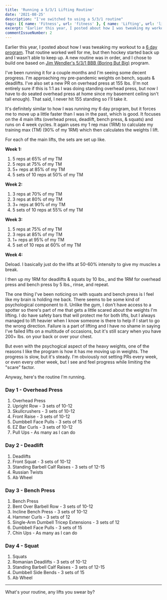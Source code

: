 ```yaml
---
title: 'Running a 5/3/1 Lifting Routine'
date: '2021-08-25'
description: "I've switched to using a 5/3/1 routine"
tags: [{ name: 'Fitness', url: 'fitness' }, { name: 'Lifting', url: 'lifting' }, { name: 'Strength Training', url: 'strength-training' }]
excerpt: "Earlier this year, I posted about how I was tweaking my workout to a 6 day program. That routine worked well for me, but then hockey started back up and I wasn't able to keep up. A new routine was in order, and I chose to build one based on Jim Wendler's 5/3/1 BBB (Boring But Big) program."
commentIssueNumber: 2
---
```


Earlier this year, I posted about how I was tweaking my workout to a [6 day program](/2021/01/28/tweaking-my-lifting-routine.html). That routine worked well for me, but then hockey started back up and I wasn't able to keep up. A new routine was in order, and I chose to build one based on [Jim Wendler's 5/3/1 BBB (Boring But Big)](https://www.jimwendler.com/blogs/jimwendler-com/101077382-boring-but-big) program.

I've been running it for a couple months and I'm seeing some decent progress. I'm approaching my pre-pandemic weights on bench, squats & deadlifts. I've also set a new PR on overhead press at 155 lbs. (I'm not entirely sure if this is 1:1 as I was doing standing overhead press, but now I have to do seated overhead press at home since my basement ceiling isn't tall enough). That said, I never hit 155 standing so I'll take it.

It's definitely similar to how I was running my 6 day program, but it forces me to move up a little faster than I was in the past, which is good. It focuses on the 4 main lifts (overhead press, deadlift, bench press, & squats) and runs on 4 week cycles. It again uses my 1 rep max (1RM) to calculate my training max (TM) (90% of my 1RM) which then calculates the weights I lift.

For each of the main lifts, the sets are set up like.

**Week 1:**

1. 5 reps at 65% of my TM
2. 5 reps at 75% of my TM
3. 5+ reps at 85% of my TM
4. 5 sets of 10 reps at 50% of my TM

**Week 2:**

1. 3 reps at 70% of my TM
2. 3 reps at 80% of my TM
3. 3+ reps at 90% of my TM
4. 5 sets of 10 reps at 55% of my TM

**Week 3:**

1. 5 reps at 75% of my TM
2. 3 reps at 85% of my TM
3. 1+ reps at 95% of my TM
4. 5 set of 10 reps at 60% of my TM

**Week 4:**

Deload. I basically just do the lifts at 50-60% intensity to give my muscles a break.

I then up my 1RM for deadlifts & squats by 10 lbs., and the 1RM for overhead press and bench press by 5 lbs., rinse, and repeat.

The one thing I've been noticing on with squats and bench press is I feel like my brain is holding me back. There seems to be some kind of psychological component to it. Unlike the gym, I don't have access to a spotter so there's part of me that gets a little scared about the weights I'm lifting. I do have safety bars that will protect me for both lifts, but I always managed to lift heavier when I know someone is there to help if I start to go the wrong direction. Failure is a part of lifting and I have no shame in saying I've failed lifts on a multitude of occasions, but it's still scary when you have 200+ lbs. on your back or over your chest.

But even with the psychogical aspect of the heavy weights, one of the reasons I like the program is how it has me moving up in weights. The progress is slow, but it's steady. I'm obviously not setting PRs every week, or even every other week, but I see and feel progress while limiting the "scare" factor.

Anyway, here's the routine I'm running.

### Day 1 - Overhead Press

1. Overhead Press
2. Upright Row - 3 sets of 10-12
3. Skullcrushers - 3 sets of 10-12
4. Front Raise - 3 sets of 10-12
5. Dumbbell Face Pulls - 3 sets of 15
6. EZ Bar Curls - 3 sets of 10-12
7. Pull Ups - As many as I can do

### Day 2 - Deadlift

1. Deadlifts
2. Front Squat - 3 sets of 10-12
3. Standing Barbell Calf Raises - 3 sets of 12-15
4. Russian Twists
5. Ab Wheel

### Day 3 - Bench Press

1. Bench Press
2. Bent Over Barbell Row - 3 sets of 10-12
3. Incline Bench Press - 3 sets of 10-12
4. Hammer Curls - 3 sets of 12
5. Single-Arm Dumbell Tricep Extensions - 3 sets of 12
6. Dumbbell Face Pulls - 3 sets of 15
7. Chin Ups - As many as I can do

### Day 4 - Squat

1. Squats
2. Romanian Deadlifts - 3 sets of 10-12
3. Standing Barbell Calf Raises - 3 sets of 12-15
4. Dumbbell Side Bends - 3 sets of 15
5. Ab Wheel

---

What's your routine, any lifts you swear by?
